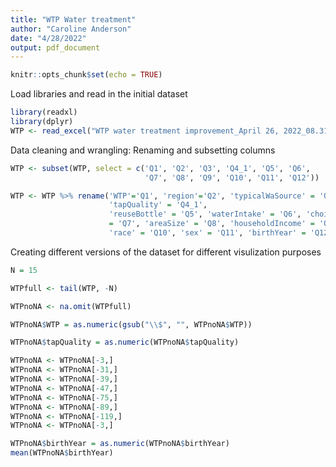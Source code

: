```yaml
---
title: "WTP Water treatment"
author: "Caroline Anderson"
date: "4/28/2022"
output: pdf_document
---
```


```r
knitr::opts_chunk$set(echo = TRUE)
```

Load libraries and read in the initial dataset 
```r
library(readxl)
library(dplyr)
WTP <- read_excel("WTP water treatment improvement_April 26, 2022_08.31.xlsx")
```

Data cleaning and wrangling:
Renaming and subsetting columns 
```r
WTP <- subset(WTP, select = c('Q1', 'Q2', 'Q3', 'Q4_1', 'Q5', 'Q6',
                              'Q7', 'Q8', 'Q9', 'Q10', 'Q11', 'Q12'))

WTP <- WTP %>% rename('WTP'='Q1', 'region'='Q2', 'typicalWaSource' = 'Q3', 
                      'tapQuality' = 'Q4_1',
                      'reuseBottle' = 'Q5', 'waterIntake' = 'Q6', 'choiceDrink'
                      = 'Q7', 'areaSize' = 'Q8', 'householdIncome' = 'Q9',
                      'race' = 'Q10', 'sex' = 'Q11', 'birthYear' = 'Q12')
```

Creating different versions of the dataset for different visulization purposes
```r
N = 15

WTPfull <- tail(WTP, -N)

WTPnoNA <- na.omit(WTPfull)

WTPnoNA$WTP = as.numeric(gsub("\\$", "", WTPnoNA$WTP))

WTPnoNA$tapQuality = as.numeric(WTPnoNA$tapQuality)

WTPnoNA <- WTPnoNA[-3,]
WTPnoNA <- WTPnoNA[-31,]
WTPnoNA <- WTPnoNA[-39,]
WTPnoNA <- WTPnoNA[-47,]
WTPnoNA <- WTPnoNA[-75,]
WTPnoNA <- WTPnoNA[-89,]
WTPnoNA <- WTPnoNA[-119,]
WTPnoNA <- WTPnoNA[-3,]

WTPnoNA$birthYear = as.numeric(WTPnoNA$birthYear)
mean(WTPnoNA$birthYear)
```

